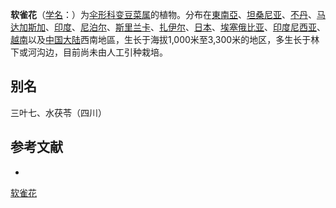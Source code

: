 {{NoteTA|G1=LS}}
{{Speciesbox
| name = 软雀花
| status = 
| status_system = 
| image = Sanicula europaea 050606.jpg
| genus = Sanicula
| species = elata
| authority = Buch.-Ham. ex D. Don Prodr.
}}

'''软雀花'''（[[学名|学名]]：{{lang|la|''Sanicula elata''}}）为[[伞形科|伞形科]][[变豆菜属|变豆菜属]]的植物。分布在[[東南亞|東南亞]]、[[坦桑尼亚|坦桑尼亚]]、[[不丹|不丹]]、[[马达加斯加|马达加斯加]]、[[印度|印度]]、[[尼泊尔|尼泊尔]]、[[斯里兰卡|斯里兰卡]]、[[扎伊尔|扎伊尔]]、[[日本|日本]]、[[埃塞俄比亚|埃塞俄比亚]]、[[印度尼西亚|印度尼西亚]]、[[越南|越南]]以及[[中国大陆|中国大陆]]西南地區，生长于海拔1,000米至3,300米的地区，多生长于林下或河沟边，目前尚未由人工引种栽培。

== 别名 ==
三叶七、水茯苓（四川）

== 参考文献 ==
<div class="references-small">
* {{cite web| url =http://www.bioinfo.cn/db05/KmzwSpecies.php?action=view&id=23087| title =软雀花| work =《中国高等植物数据库全库》| publisher =中国科学院微生物研究所| author =昆明植物研究所| accessdate =2009-02-25| deadurl =yes| archiveurl =https://web.archive.org/web/20160305011832/http://www.bioinfo.cn/db05/KmzwSpecies.php?action=view&id=23087| archivedate =2016-03-05}}
</div>
{{Taxonbar|from=Q157846}}

[[Category:变豆菜属|软雀花]]


{{Apiales-stub}}